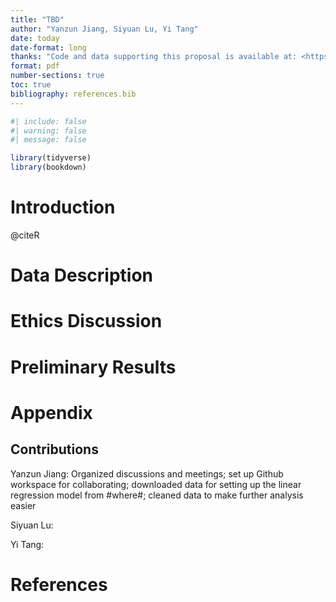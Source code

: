 ```yaml
---
title: "TBD"
author: "Yanzun Jiang, Siyuan Lu, Yi Tang"
date: today
date-format: long
thanks: "Code and data supporting this proposal is available at: <https://github.com/Stary54264/STA302-Group-Project>"
format: pdf
number-sections: true
toc: true
bibliography: references.bib
---
```


```r
#| include: false
#| warning: false
#| message: false

library(tidyverse)
library(bookdown)
```

\newpage

# Introduction

@citeR

# Data Description

# Ethics Discussion

# Preliminary Results

\newpage

\appendix

# Appendix

## Contributions

Yanzun Jiang: Organized discussions and meetings; set up Github workspace for collaborating; downloaded data for setting up the linear regression model from #where#; cleaned data to make further analysis easier

Siyuan Lu: 

Yi Tang: 

\newpage

# References
